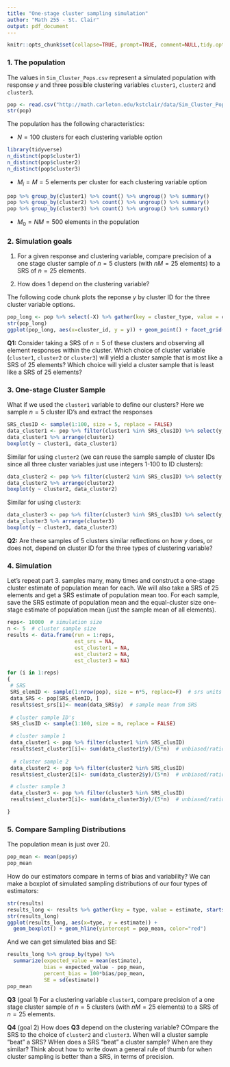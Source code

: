 ```yaml
---
title: "One-stage cluster sampling simulation"
author: "Math 255 - St. Clair"
output: pdf_document
---
```

```r
knitr::opts_chunk$set(collapse=TRUE, prompt=TRUE, comment=NULL,tidy.opts=list(width.cutoff=60),tidy=TRUE, fig.height=4, fig.width=5, message = FALSE, warning = FALSE)
```

### 1. The population
The values in `Sim_Cluster_Pops.csv` represent a simulated population with response $y$ and three possible clustering variables `cluster1`, `cluster2` and `cluster3`. 

```r
pop <- read.csv("http://math.carleton.edu/kstclair/data/Sim_Cluster_Pops.csv")
str(pop)
```

The population has the following characteristics:

- $N = 100$ clusters for each clustering variable option 
```r
library(tidyverse)
n_distinct(pop$cluster1)
n_distinct(pop$cluster2)
n_distinct(pop$cluster3)
```

- $M_i = M = 5$ elements per cluster for each clustering variable option
```r
pop %>% group_by(cluster1) %>% count() %>% ungroup() %>% summary()
pop %>% group_by(cluster2) %>% count() %>% ungroup() %>% summary()
pop %>% group_by(cluster3) %>% count() %>% ungroup() %>% summary()
```

- $M_0 = NM = 500$ elements in the population


### 2. Simulation goals

1. For a given response and clustering variable, compare precision of a one stage cluster sample of $n=5$ clusters (with $nM = 25$ elements) to a SRS of $n=25$ elements.

2. How does 1 depend on the clustering variable?


The following code chunk plots the reponse $y$ by cluster ID for the three cluster variable options. 
```r
pop_long <- pop %>% select(-X) %>% gather(key = cluster_type, value = cluster_id, cluster1:cluster3)
str(pop_long)
ggplot(pop_long, aes(x=cluster_id, y = y)) + geom_point() + facet_grid(rows = vars(cluster_type))
```


**Q1:** Consider taking a SRS of $n=5$ of these clusters and observing all element responses within the cluster. Which choice of cluster variable (`cluster1`, `cluster2` or `cluster3`) will yield a cluster sample that is most like a SRS of 25 elements? Which choice will yield a cluster sample that is least like a SRS of 25 elements?

\newpage

### 3. One-stage Cluster Sample
What if we used the `cluster1` variable to define our clusters? Here we sample $n=5$ cluster ID's and extract the responses  
```r
SRS_clusID <- sample(1:100, size = 5, replace = FALSE)
data_cluster1 <- pop %>% filter(cluster1 %in% SRS_clusID) %>% select(y, cluster1)
data_cluster1 %>% arrange(cluster1)
boxplot(y ~ cluster1, data_cluster1)
```

Similar for using `cluster2` (we can reuse the sample sample of cluster IDs since all three cluster variables just use integers 1-100 to ID clusters):
```r
data_cluster2 <- pop %>% filter(cluster2 %in% SRS_clusID) %>% select(y, cluster2)
data_cluster2 %>% arrange(cluster2)
boxplot(y ~ cluster2, data_cluster2)
```

Similar for using `cluster3`:
```r
data_cluster3 <- pop %>% filter(cluster3 %in% SRS_clusID) %>% select(y, cluster3)
data_cluster3 %>% arrange(cluster3)
boxplot(y ~ cluster3, data_cluster3)
```

**Q2:** Are these samples of 5 clusters similar reflections on how $y$ does, or does not, depend on cluster ID for the three types of clustering variable?

\newpage

### 4. Simulation
Let's repeat part 3. samples many, many times and construct a one-stage cluster estimate of population mean for each. We will also take a SRS of 25 elements and get a SRS estimate of population mean too. For each sample, save the SRS estimate of population mean and the equal-cluster size one-stage estimate of population mean (just the sample mean of all elements).


```r
reps<- 10000  # simulation size
n <- 5  # cluster sample size
results <- data.frame(run = 1:reps, 
                      est_srs = NA, 
                      est_cluster1 = NA, 
                      est_cluster2 = NA, 
                      est_cluster3 = NA)

for (i in 1:reps)
{
 # SRS
 SRS_elemID <- sample(1:nrow(pop), size = n*5, replace=F)  # srs units
 data_SRS <- pop[SRS_elemID, ]
 results$est_srs[i]<- mean(data_SRS$y)  # sample mean from SRS
 
 # cluster sample ID's
 SRS_clusID <- sample(1:100, size = n, replace = FALSE)

 # cluster sample 1
 data_cluster1 <- pop %>% filter(cluster1 %in% SRS_clusID) 
 results$est_cluster1[i]<- sum(data_cluster1$y)/(5*n)  # unbiased/ratio
 
  # cluster sample 2
 data_cluster2 <- pop %>% filter(cluster2 %in% SRS_clusID) 
 results$est_cluster2[i]<- sum(data_cluster2$y)/(5*n)  # unbiased/ratio

 # cluster sample 3
 data_cluster3 <- pop %>% filter(cluster3 %in% SRS_clusID) 
 results$est_cluster3[i]<- sum(data_cluster3$y)/(5*n)  # unbiased/ratio

}

```

\newpage

### 5. Compare Sampling Distributions
The population mean is just over 20. 

```r
pop_mean <- mean(pop$y)
pop_mean
```

How do our estimators compare in terms of bias and variability? We can make a boxplot of simulated sampling distributions of our four types of estimators:
```r
str(results)
results_long <- results %>% gather(key = type, value = estimate, starts_with("est"))
str(results_long)
ggplot(results_long, aes(x=type, y = estimate)) + 
  geom_boxplot() + geom_hline(yintercept = pop_mean, color="red")
```

And we can get simulated bias and SE:
```r
results_long %>% group_by(type) %>% 
  summarize(expected_value = mean(estimate), 
            bias = expected_value - pop_mean, 
            percent_bias = 100*bias/pop_mean,
            SE = sd(estimate))
pop_mean
```

**Q3** (goal 1) For a clustering variable `cluster1`, compare precision of a one stage cluster sample of $n=5$ clusters (with $nM = 25$ elements) to a SRS of $n=25$ elements.

\vspace*{2in}

**Q4**  (goal 2) How does **Q3** depend on the clustering variable? COmpare the SRS to the choice of `cluster2` and `cluster3`. When will a cluster sample "beat" a SRS? WHen does a SRS "beat" a cluster sample? When are they similar? Think about how to write down a general rule of thumb for when cluster sampling is better than a SRS, in terms of precision.

